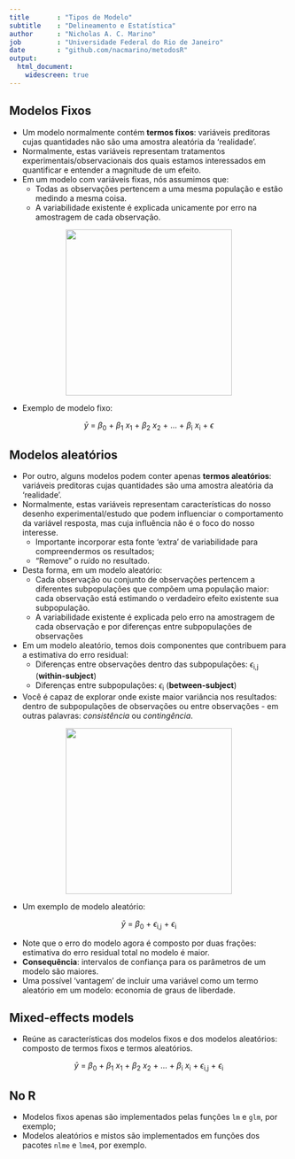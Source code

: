 ```yaml
---
title       : "Tipos de Modelo"
subtitle    : "Delineamento e Estatística"
author      : "Nicholas A. C. Marino"
job         : "Universidade Federal do Rio de Janeiro"
date        : "github.com/nacmarino/metodosR"
output:
  html_document:
    widescreen: true
---
```


## Modelos Fixos

* Um modelo normalmente contém __termos fixos__: variáveis preditoras cujas quantidades não são uma amostra aleatória da 'realidade'.
* Normalmente, estas variáveis representam tratamentos experimentais/observacionais dos quais estamos interessados em quantificar e entender a magnitude de um efeito.
* Em um modelo com variáveis fixas, nós assumimos que:
    + Todas as observações pertencem a uma mesma população e estão medindo a mesma coisa.  
    + A variabilidade existente é explicada unicamente por erro na amostragem de cada observação.
    
<p align="center">
<img src="figs/fixed_effects_variance.png" height="300px"></img>
</p>

* Exemplo de modelo fixo:  

<center>  
_$\bar{y}$_ = $\beta$~0~ + $\beta$~1~ _x_~1~ + $\beta$~2~ _x_~2~ + ... + $\beta$~i~ _x_~i~ + $\epsilon$   
</center>  

## Modelos aleatórios

* Por outro, alguns modelos podem conter apenas __termos aleatórios__: variáveis preditoras cujas quantidades são uma amostra aleatória da 'realidade'. 
* Normalmente, estas variáveis representam características do nosso desenho experimental/estudo que podem influenciar o comportamento da variável resposta, mas cuja influência não é o foco do nosso interesse.  
    + Importante incorporar esta fonte 'extra' de variabilidade para compreendermos os resultados;  
    + "Remove" o ruído no resultado.  
* Desta forma, em um modelo aleatório:
    + Cada observação ou conjunto de observações pertencem a diferentes subpopulações que compõem uma população maior: cada observação está estimando o verdadeiro efeito existente sua subpopulação.  
    + A variabilidade existente é explicada pelo erro na amostragem de cada observação e por diferenças entre subpopulações de observações  
* Em um modelo aleatório, temos dois componentes que contribuem para a estimativa do erro residual:
    + Diferenças entre observações dentro das subpopulações: $\epsilon$~i,j~ (__within-subject__)
    + Diferenças entre subpopulações: $\epsilon$~i~ (__between-subject__)
* Você é capaz de explorar onde existe maior variância nos resultados: dentro de subpopulações de observações ou entre observações - em outras palavras: _consistência_ ou _contingência_.  

<p align="center">
<img src="figs/random_effects.png" height="300px"></img>
</p>

* Um exemplo de modelo aleatório:

<center>  
_$\bar{y}$_ = $\beta$~0~ + $\epsilon$~i,j~ + $\epsilon$~i~  
</center>  

* Note que o erro do modelo agora é composto por duas frações: estimativa do erro residual total no modelo é maior.  
* __Consequência__: intervalos de confiança para os parâmetros de um modelo são maiores.  
* Uma possível 'vantagem' de incluir uma variável como um termo aleatório em um modelo: economia de graus de liberdade.  

## Mixed-effects models

* Reúne as características dos modelos fixos e dos modelos aleatórios: composto de termos fixos e termos aleatórios.

<center>  
_$\bar{y}$_ = $\beta$~0~ + $\beta$~1~ _x_~1~ + $\beta$~2~ _x_~2~ + ... + $\beta$~i~ _x_~i~ + $\epsilon$~i,j~ + $\epsilon$~i~  
</center>  

## No R

* Modelos fixos apenas são implementados pelas funções `lm` e `glm`, por exemplo;
* Modelos aleatórios e mistos são implementados em funções dos pacotes `nlme` e `lme4`, por exemplo.
